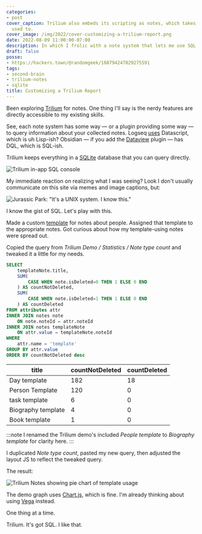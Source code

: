 ```yaml
---
categories:
- post
cover_caption: Trilium also embeds its scripting as notes, which takes some getting
  used to.
cover_image: /img/2022/cover-customizing-a-trilium-report.png
date: 2022-08-09 11:00:00-07:00
description: In which I frolic with a note system that lets me use SQL
draft: false
posse:
- https://hackers.town/@randomgeek/108794247029275591
tags:
- second-brain
- trilium-notes
- sqlite
title: Customizing a Trilium Report
---
```


Been exploring [Trilium][trilium] for notes. One thing I'll say is the nerdy features are directly accessible
to my existing skills.

[trilium]: https://github.com/zadam/trilium

See, each note system has some way — or a plugin providing some way — to query
information about your collected notes. Logseq [uses][lq-queries] Datascript, which is uh Lisp-ish?
Obsidian — if you add the [Dataview][dataview] plugin — has DQL, which is SQL-ish.

[lq-queries]: https://docs.logseq.com/#/page/advanced%20queries
[dataview]: https://blacksmithgu.github.io/obsidian-dataview/

Trilium keeps everything in a [SQLite][sqlite] database that you can
query directly.

![Trilium in-app SQL console](@img/2022/trilium-sql-console.png)

My immediate reaction on realizing what I was seeing? Look I don't usually
communicate on this site via memes and image captions, but:

![Jurassic Park: "It's a UNIX system. I know this."](@img/2022/its-a-unix-system-I-know-this.jpg)

[sqlite]: https://sqlite.org

I know the gist of SQL. Let's play with this.

Made a custom [template][trilium-template] for notes about people. Assigned
that template to the appropriate notes. Got curious about how my template-using
notes were spread out.

[trilium-template]: https://github.com/zadam/trilium/wiki/Template

Copied the query from *Trilium Demo / Statistics / Note type count* and tweaked
it a little for my needs.

```sql
SELECT
    templateNote.title,
    SUM(
        CASE WHEN note.isDeleted=0 THEN 1 ELSE 0 END
    ) AS countNotDeleted,
    SUM(
        CASE WHEN note.isDeleted=1 THEN 1 ELSE 0 END
    ) AS countDeleted
FROM attributes attr
INNER JOIN notes note
    ON note.noteId = attr.noteId
INNER JOIN notes templateNote
    ON attr.value = templateNote.noteId
WHERE
    attr.name = 'template'
GROUP BY attr.value
ORDER BY countNotDeleted desc
```

| title | countNotDeleted | countDeleted |
| --- | --- | --- |
| Day template | 182 | 18 |
| Person Template | 120 | 0 |
| task template | 6 | 0 |
| Biography template | 4 | 0 |
| Book template | 1 | 0 |

:::note
I renamed the Trilium demo's included *People template* to *Biography template*
for clarity here.
:::

I duplicated *Note type count*, pasted my new query, then adjusted the layout
JS to reflect the tweaked query.

The result:

![Trilium Notes showing pie chart of template usage](@img/2022/trilium-template-usage-report.png)

The demo graph uses [Chart.js][chartjs], which is fine. I'm already thinking
about using [Vega][vega] instead.

One thing at a time.

Trilium. It's got SQL. I like that.

[chartjs]: https://www.chartjs.org
[vega]: https://vega.github.io
